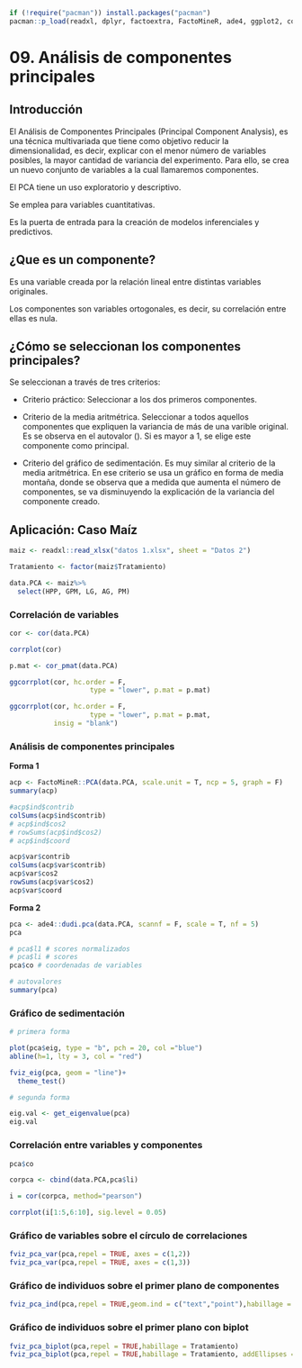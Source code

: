 
```r

if (!require("pacman")) install.packages("pacman")
pacman::p_load(readxl, dplyr, factoextra, FactoMineR, ade4, ggplot2, corrplot, ggcorrplot)
```

# 09. Análisis de componentes principales

## Introducción

El Análisis de Componentes Principales (Principal Component Analysis), es una técnica multivariada que tiene como objetivo reducir la dimensionalidad, es decir, explicar con el menor número de variables posibles, la mayor cantidad de variancia del experimento. Para ello, se crea un nuevo conjunto de variables a la cual llamaremos componentes.

El PCA tiene un uso exploratorio y descriptivo. 

Se emplea para variables cuantitativas.

Es la puerta de entrada para la creación de modelos inferenciales y predictivos.

## ¿Que es un componente?

Es una variable creada por la relación lineal entre distintas variables originales.

Los componentes son variables ortogonales, es decir, su correlación entre ellas es nula.

## ¿Cómo se seleccionan los componentes principales?

Se seleccionan a través de tres criterios:

- Criterio práctico: Seleccionar a los dos primeros componentes.

- Criterio de la media aritmétrica. Seleccionar a todos aquellos componentes que expliquen la variancia de más de una varible original. Es se observa en el autovalor (\lambda). Si es mayor a 1, se elige este componente como principal.

- Criterio del gráfico de sedimentación. Es muy similar al criterio de la media aritmétrica. En ese criterio se usa un gráfico en forma de media montaña, donde se observa que a medida que aumenta el número de componentes, se va disminuyendo la explicación de la variancia del componente creado.

## Aplicación: Caso Maíz

```r
maiz <- readxl::read_xlsx("datos 1.xlsx", sheet = "Datos 2")
```


```r
Tratamiento <- factor(maiz$Tratamiento)

data.PCA <- maiz%>%
  select(HPP, GPM, LG, AG, PM)
```

### Correlación de variables

```r
cor <- cor(data.PCA)

corrplot(cor)

p.mat <- cor_pmat(data.PCA)

ggcorrplot(cor, hc.order = F,
                    type = "lower", p.mat = p.mat) 

ggcorrplot(cor, hc.order = F,
                    type = "lower", p.mat = p.mat,
           insig = "blank")

```

### Análisis de componentes principales

**Forma 1**

```r
acp <- FactoMineR::PCA(data.PCA, scale.unit = T, ncp = 5, graph = F)
summary(acp)

#acp$ind$contrib
colSums(acp$ind$contrib)
# acp$ind$cos2
# rowSums(acp$ind$cos2)
# acp$ind$coord

acp$var$contrib
colSums(acp$var$contrib)
acp$var$cos2
rowSums(acp$var$cos2)
acp$var$coord
```

**Forma 2**

```r
pca <- ade4::dudi.pca(data.PCA, scannf = F, scale = T, nf = 5)
pca

# pca$l1 # scores normalizados
# pca$li # scores
pca$co # coordenadas de variables

# autovalores
summary(pca)

```

### Gráfico de sedimentación
 
```r
# primera forma

plot(pca$eig, type = "b", pch = 20, col ="blue")
abline(h=1, lty = 3, col = "red")

fviz_eig(pca, geom = "line")+
  theme_test()

# segunda forma

eig.val <- get_eigenvalue(pca)
eig.val

```

### Correlación entre variables y componentes

```r
pca$co

corpca <- cbind(data.PCA,pca$li)

i = cor(corpca, method="pearson")

corrplot(i[1:5,6:10], sig.level = 0.05)

```

### Gráfico de variables sobre el círculo de correlaciones

```r
fviz_pca_var(pca,repel = TRUE, axes = c(1,2))
fviz_pca_var(pca,repel = TRUE, axes = c(1,3))
```

### Gráfico de individuos sobre el primer plano de componentes

```r
fviz_pca_ind(pca,repel = TRUE,geom.ind = c("text","point"),habillage = Tratamiento)
```

### Gráfico de individuos sobre el primer plano con biplot

```r
fviz_pca_biplot(pca,repel = TRUE,habillage = Tratamiento)
fviz_pca_biplot(pca,repel = TRUE,habillage = Tratamiento, addEllipses = T)
```

